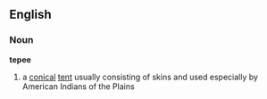 ==English==
===Noun===
'''tepee'''

#a [[conical]] [[tent]] usually consisting of skins and used especially by American Indians of the Plains